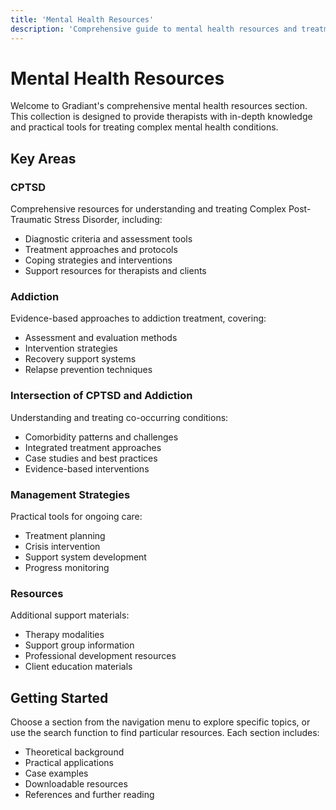 ---
title: 'Mental Health Resources'
description: 'Comprehensive guide to mental health resources and treatment approaches'
---

# Mental Health Resources

Welcome to Gradiant's comprehensive mental health resources section. This collection is designed to provide therapists with in-depth knowledge and practical tools for treating complex mental health conditions.

## Key Areas

### CPTSD
Comprehensive resources for understanding and treating Complex Post-Traumatic Stress Disorder, including:
- Diagnostic criteria and assessment tools
- Treatment approaches and protocols
- Coping strategies and interventions
- Support resources for therapists and clients

### Addiction
Evidence-based approaches to addiction treatment, covering:
- Assessment and evaluation methods
- Intervention strategies
- Recovery support systems
- Relapse prevention techniques

### Intersection of CPTSD and Addiction
Understanding and treating co-occurring conditions:
- Comorbidity patterns and challenges
- Integrated treatment approaches
- Case studies and best practices
- Evidence-based interventions

### Management Strategies
Practical tools for ongoing care:
- Treatment planning
- Crisis intervention
- Support system development
- Progress monitoring

### Resources
Additional support materials:
- Therapy modalities
- Support group information
- Professional development resources
- Client education materials

## Getting Started

Choose a section from the navigation menu to explore specific topics, or use the search function to find particular resources. Each section includes:

- Theoretical background
- Practical applications
- Case examples
- Downloadable resources
- References and further reading
